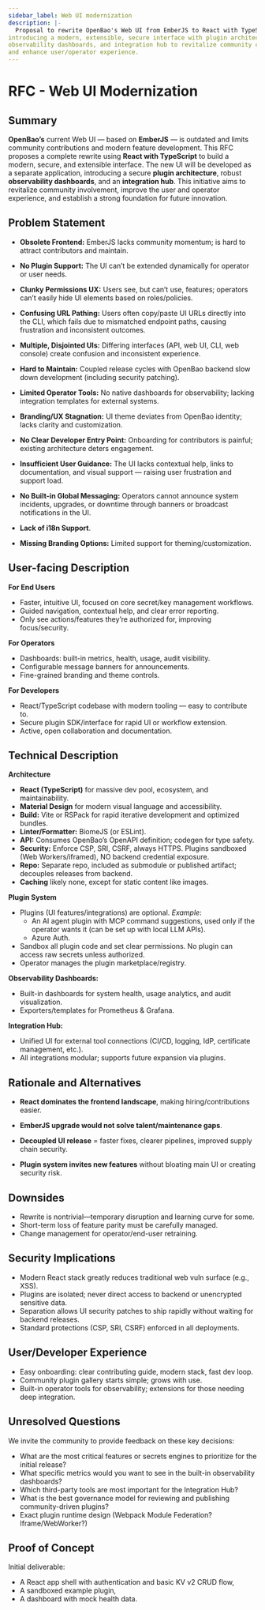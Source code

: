 ```yaml
---
sidebar_label: Web UI modernization
description: |-
  Proposal to rewrite OpenBao's Web UI from EmberJS to React with TypeScript,
introducing a modern, extensible, secure interface with plugin architecture,
observability dashboards, and integration hub to revitalize community contributions
and enhance user/operator experience.
---
```




# RFC - Web UI Modernization

## Summary

**OpenBao’s** current Web UI — based on **EmberJS** — is outdated and limits community contributions and modern feature development. This RFC proposes a complete rewrite using **React with TypeScript** to build a modern, secure, and extensible interface. The new UI will be developed as a separate application, introducing a secure **plugin architecture**, robust **observability dashboards**, and an **integration hub**. This initiative aims to revitalize community involvement, improve the user and operator experience, and establish a strong foundation for future innovation.

## Problem Statement

- **Obsolete Frontend:** EmberJS lacks community momentum; is hard to attract contributors and maintain.

- **No Plugin Support:** The UI can’t be extended dynamically for operator or user needs.

- **Clunky Permissions UX:** Users see, but can’t use, features; operators can’t easily hide UI elements based on roles/policies.

- **Confusing URL Pathing:** Users often copy/paste UI URLs directly into the CLI, which fails due to mismatched endpoint paths, causing frustration and inconsistent outcomes.

- **Multiple, Disjointed UIs:** Differing interfaces (API, web UI, CLI, web console) create confusion and inconsistent experience.

- **Hard to Maintain:** Coupled release cycles with OpenBao backend slow down development (including security patching).

- **Limited Operator Tools:** No native dashboards for observability; lacking integration templates for external systems.

- **Branding/UX Stagnation:** UI theme deviates from OpenBao identity; lacks clarity and customization.

- **No Clear Developer Entry Point:** Onboarding for contributors is painful; existing architecture deters engagement.

- **Insufficient User Guidance:** The UI lacks contextual help, links to documentation, and visual support — raising user frustration and support load.

- **No Built-in Global Messaging:** Operators cannot announce system incidents, upgrades, or downtime through banners or broadcast notifications in the UI.

- **Lack of i18n Support**.

- **Missing Branding Options:** Limited support for theming/customization.

## User-facing Description

**For End Users**
- Faster, intuitive UI, focused on core secret/key management workflows.
- Guided navigation, contextual help, and clear error reporting.
- Only see actions/features they’re authorized for, improving focus/security.

**For Operators**
- Dashboards: built-in metrics, health, usage, audit visibility.
- Configurable message banners for announcements.
- Fine-grained branding and theme controls.

**For Developers**
- React/TypeScript codebase with modern tooling — easy to contribute to.
- Secure plugin SDK/interface for rapid UI or workflow extension.
- Active, open collaboration and documentation.

## Technical Description

**Architecture**
- **React (TypeScript)** for massive dev pool, ecosystem, and maintainability.
- **Material Design** for modern visual language and accessibility.
- **Build:** Vite or RSPack for rapid iterative development and optimized bundles.
- **Linter/Formatter:** BiomeJS (or ESLint).
- **API:** Consumes OpenBao’s OpenAPI definition; codegen for type safety.
- **Security:** Enforce CSP, SRI, CSRF, always HTTPS. Plugins sandboxed (Web Workers/iframed), NO backend credential exposure.
- **Repo:** Separate repo, included as submodule or published artifact; decouples releases from backend.
- **Caching** likely none, except for static content like images.

**Plugin System**

- Plugins (UI features/integrations) are optional.
  *Example*:
  - An AI agent plugin with MCP command suggestions, used only if the operator wants it (can be set up with local LLM APIs).
  - Azure Auth.
- Sandbox all plugin code and set clear permissions. No plugin can access raw secrets unless authorized.
- Operator manages the plugin marketplace/registry.

**Observability Dashboards:**

- Built-in dashboards for system health, usage analytics, and audit visualization.
- Exporters/templates for Prometheus & Grafana.

**Integration Hub:**

- Unified UI for external tool connections (CI/CD, logging, IdP, certificate management, etc.).
- All integrations modular; supports future expansion via plugins.

## Rationale and Alternatives

- **React dominates the frontend landscape**, making hiring/contributions easier.

- **EmberJS upgrade would not solve talent/maintenance gaps**.

- **Decoupled UI release** = faster fixes, clearer pipelines, improved supply chain security.

- **Plugin system invites new features** without bloating main UI or creating security risk.

## Downsides

- Rewrite is nontrivial—temporary disruption and learning curve for some.
- Short-term loss of feature parity must be carefully managed.
- Change management for operator/end-user retraining.

## Security Implications

- Modern React stack greatly reduces traditional web vuln surface (e.g., XSS).
- Plugins are isolated; never direct access to backend or unencrypted sensitive data.
- Separation allows UI security patches to ship rapidly without waiting for backend releases.
- Standard protections (CSP, SRI, CSRF) enforced in all deployments.

## User/Developer Experience

- Easy onboarding: clear contributing guide, modern stack, fast dev loop.
- Community plugin gallery starts simple; grows with use.
- Built-in operator tools for observability; extensions for those needing deep integration.

## Unresolved Questions
We invite the community to provide feedback on these key decisions:

* What are the most critical features or secrets engines to prioritize for the initial release?
* What specific metrics would you want to see in the built-in observability dashboards?
* Which third-party tools are most important for the Integration Hub?
* What is the best governance model for reviewing and publishing community-driven plugins?
* Exact plugin runtime design (Webpack Module Federation? Iframe/WebWorker?)

## Proof of Concept

Initial deliverable:
- A React app shell with authentication and basic KV v2 CRUD flow,
- A sandboxed example plugin,
- A dashboard with mock health data.
